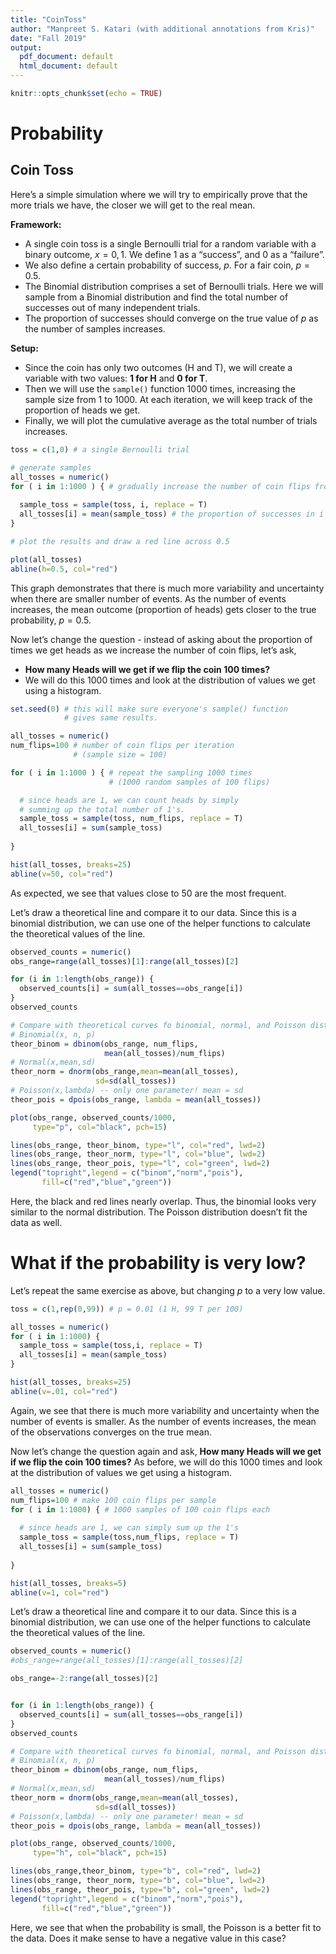 ```yaml
---
title: "CoinToss"
author: "Manpreet S. Katari (with additional annotations from Kris)"
date: "Fall 2019"
output:
  pdf_document: default
  html_document: default
---
```


```r
knitr::opts_chunk$set(echo = TRUE)
```

# Probability

## Coin Toss

Here's a simple simulation where we will try to empirically prove that the more trials we have, the closer we will get to the real mean.

**Framework:**

* A single coin toss is a single Bernoulli trial for a random variable with a binary outcome, $x={0,1}$. We define 1 as a "success", and 0 as a "failure".
* We also define a certain probability of success, $p$. For a fair coin, $p = 0.5$. 
* The Binomial distribution comprises a set of Bernoulli trials. Here we will sample from a Binomial distribution and find the total number of successes out of many independent trials.
* The proportion of successes should converge on the true value of $p$ as the number of samples increases.

**Setup:**

* Since the coin has only two outcomes (H and T), we will create a variable with two values: **1 for H** and **0 for T**. 
* Then we will use the `sample()` function 1000 times, increasing the sample size from 1 to 1000. At each iteration, we will keep track of the proportion of heads we get.
* Finally, we will plot the cumulative average as the total number of trials increases. 

```r
toss = c(1,0) # a single Bernoulli trial

# generate samples
all_tosses = numeric()
for ( i in 1:1000 ) { # gradually increase the number of coin flips from 1 to 1000
  
  sample_toss = sample(toss, i, replace = T)
  all_tosses[i] = mean(sample_toss) # the proportion of successes in i coin flips
}

# plot the results and draw a red line across 0.5

plot(all_tosses)
abline(h=0.5, col="red")

```

This graph demonstrates that there is much more variability and uncertainty when there are smaller number of events. As the number of events increases, the mean outcome (proportion of heads) gets closer to the true probability, $p = 0.5$.

Now let's change the question - instead of asking about the proportion of times we get heads as we increase the number of coin flips, let's ask,

* **How many Heads will we get if we flip the coin 100 times?** 
* We will do this 1000 times and look at the distribution of values we get using a histogram. 

```r
set.seed(0) # this will make sure everyone's sample() function
            # gives same results.

all_tosses = numeric()
num_flips=100 # number of coin flips per iteration 
              # (sample size = 100)

for ( i in 1:1000 ) { # repeat the sampling 1000 times 
                      # (1000 random samples of 100 flips)

  # since heads are 1, we can count heads by simply 
  # summing up the total number of 1's.
  sample_toss = sample(toss, num_flips, replace = T)
  all_tosses[i] = sum(sample_toss)
  
}

hist(all_tosses, breaks=25)
abline(v=50, col="red")
```

As expected, we see that values close to 50 are the most frequent.

Let's draw a theoretical line and compare it to our data.
Since this is a binomial distribution, we can use one of the helper functions to calculate the theoretical values of the line.

```r
observed_counts = numeric()
obs_range=range(all_tosses)[1]:range(all_tosses)[2]

for (i in 1:length(obs_range)) {
  observed_counts[i] = sum(all_tosses==obs_range[i])
}
observed_counts

# Compare with theoretical curves fo binomial, normal, and Poisson distributions
# Binomial(x, n, p)
theor_binom = dbinom(obs_range, num_flips,
                     mean(all_tosses)/num_flips)
# Normal(x,mean,sd)
theor_norm = dnorm(obs_range,mean=mean(all_tosses),
                   sd=sd(all_tosses))
# Poisson(x,lambda) -- only one parameter! mean = sd
theor_pois = dpois(obs_range, lambda = mean(all_tosses))

```

```r

plot(obs_range, observed_counts/1000, 
     type="p", col="black", pch=15)

lines(obs_range, theor_binom, type="l", col="red", lwd=2)
lines(obs_range, theor_norm, type="l", col="blue", lwd=2)
lines(obs_range, theor_pois, type="l", col="green", lwd=2)
legend("topright",legend = c("binom","norm","pois"),
       fill=c("red","blue","green"))

```


Here, the black and red lines nearly overlap. Thus, the binomial looks very similar to the normal distribution. The Poisson distribution doesn't fit the data as well.

# What if the probability is very low?

Let's repeat the same exercise as above, but changing $p$ to a very low value.

```r
toss = c(1,rep(0,99)) # p = 0.01 (1 H, 99 T per 100)

all_tosses = numeric()
for ( i in 1:1000) {
  sample_toss = sample(toss,i, replace = T)
  all_tosses[i] = mean(sample_toss)
}

hist(all_tosses, breaks=25)
abline(v=.01, col="red")
```

Again, we see that there is much more variability and uncertainty when the number of events is smaller. As the number of events increases, the mean of the observations converges on the true mean.

Now let's change the question again and ask, **How many Heads will we get if we flip the coin 100 times?** As before, we will do this 1000 times and look at the distribution of values we get using a histogram.

```r
all_tosses = numeric()
num_flips=100 # make 100 coin flips per sample
for ( i in 1:1000) { # 1000 samples of 100 coin flips each
  
  # since heads are 1, we can simply sum up the 1's
  sample_toss = sample(toss,num_flips, replace = T)
  all_tosses[i] = sum(sample_toss)
  
}

hist(all_tosses, breaks=5)
abline(v=1, col="red")

```


Let's draw a theoretical line and compare it to our data.
Since this is a binomial distribution, we can use one of the helper functions to calculate the theoretical values of the line.

```r
observed_counts = numeric()
#obs_range=range(all_tosses)[1]:range(all_tosses)[2]

obs_range=-2:range(all_tosses)[2]


for (i in 1:length(obs_range)) {
  observed_counts[i] = sum(all_tosses==obs_range[i])
}
observed_counts

# Compare with theoretical curves fo binomial, normal, and Poisson distributions
# Binomial(x, n, p)
theor_binom = dbinom(obs_range, num_flips,
                     mean(all_tosses)/num_flips)
# Normal(x,mean,sd)
theor_norm = dnorm(obs_range,mean=mean(all_tosses),
                   sd=sd(all_tosses))
# Poisson(x,lambda) -- only one parameter! mean = sd
theor_pois = dpois(obs_range, lambda = mean(all_tosses))

```


```r

plot(obs_range, observed_counts/1000, 
     type="h", col="black", pch=15)

lines(obs_range,theor_binom, type="b", col="red", lwd=2)
lines(obs_range, theor_norm, type="b", col="blue", lwd=2)
lines(obs_range, theor_pois, type="b", col="green", lwd=2)
legend("topright",legend = c("binom","norm","pois"),
       fill=c("red","blue","green"))

```


Here, we see that when the probability is small, the Poisson is a better fit to the data. Does it make sense to have a negative value in this case?


